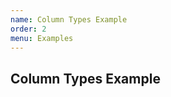 ```yaml
---
name: Column Types Example
order: 2
menu: Examples
---
```



## Column Types Example

<Playground>
  <MaterialTable
    columns={[
      {title: 'Name', field: 'name'},
      {title: 'Birth Date', field: 'birthDate', type: 'date'},
      {title: 'Birth Time', field: 'birthTime', type: 'time'}
    ]}
    data={[
      {name: 'Baldi', birthDate: '08/13/1996', birthTime: '02:00'},
      {name: 'Luiz', birthDate: '10/20/2018', birthTime: '17:00'}
    ]}
    title="Date Example"
    options={{
      filtering: true
    }}
  />
</Playground>

<Playground>
  <MaterialTable
    columns={[
      {title: 'Name', field: 'name'},
      {title: 'Surname', field: 'surname'},
      {title: 'Expenses', field: 'expenses', type: 'currency'},    
    ]}
    data={[
      {name: 'Mehmet', surname: 'Baran', expenses:1500.50 },
      {name: 'Selahattin', surname: 'Yıldırım', expenses:1200 },
      {name: 'Silvia Joyce', surname: 'Balraj', expenses:1700 },
    ]}
    title="Currency"
    options={{
      toolbar: false,
      paging: false
    }}
  />
</Playground>

<Playground>
  <MaterialTable
    columns={[
      {title: 'Name', field: 'name'},
      {title: 'Surname', field: 'surname'},
      {title: 'Expenses', field: 'expenses', type: 'currency', currencySetting:{locale:'tr-TR',currencyCode:'TRY',minimumFractionDigits:2,maximumFractionDigits:3}},    
    ]}
    data={[
      {name: 'Mehmet', surname: 'Baran', expenses:3500.555 },
      {name: 'Selahattin', surname: 'Yıldırım', expenses:2702.5575 },
    ]}
    title="Currency"
    options={{
      toolbar: false,
      paging: false
    }}
  />
</Playground>
